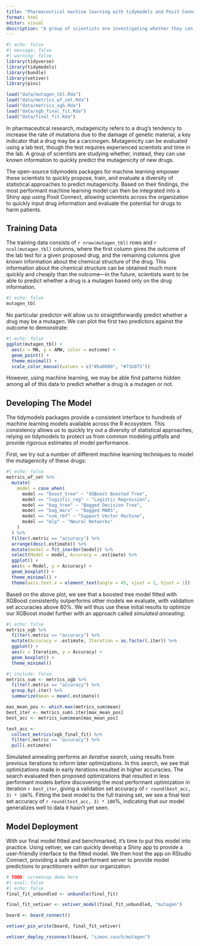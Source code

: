 ```yaml
---
title: "Pharmaceutical machine learning with tidymodels and Posit Connect"
format: html
editor: visual
description: "A group of scientists are investigating whether they can use drug information to predict if a proposed drug could be a carcinogen. Deploying a tidymodels machine learning model with Posit Connect, these scientists can rapidly assess new drugs for their potential harm to patients."
---
```


```r
#| echo: false
#| message: false
#| warning: false
library(tidyverse)
library(tidymodels)
library(bundle)
library(vetiver)
library(pins)

load("data/mutagen_tbl.Rda")
load("data/metrics_wf_set.Rda")
load("data/metrics_xgb.Rda")
load("data/xgb_final_fit.Rda")
load("data/final_fit.Rda")
```

In pharmaceutical research, mutagenicity refers to a drug's tendency to increase the rate of mutations due to the damage of genetic material, a key indicator that a drug may be a carcinogen. Mutagenicity can be evaluated using a lab test, though the test requires experienced scientists and time in the lab. A group of scientists are studying whether, instead, they can use known information to quickly predict the mutagenicity of new drugs.

The open-source tidymodels packages for machine learning empower these scientists to quickly propose, train, and evaluate a diversity of statistical approaches to predict mutagenicity. Based on their findings, the most performant machine learning model can then be integrated into a Shiny app using Posit Connect, allowing scientists across the organization to quickly input drug information and evaluate the potential for drugs to harm patients.

## Training Data

The training data consists of `r nrow(mutagen_tbl)` rows and `r ncol(mutagen_tbl)` columns, where the first column gives the outcome of the lab test for a given proposed drug, and the remaining columns give known information about the chemical structure of the drug. This information about the chemical structure can be obtained much more quickly and cheaply than the outcome---in the future, scientists want to be able to predict whether a drug is a mutagen based only on the drug information.

```r
#| echo: false
mutagen_tbl
```

No particular predictor will allow us to straightforwardly predict whether a drug may be a mutagen. We can plot the first two predictors against the outcome to demonstrate:

```r
#| echo: false
ggplot(mutagen_tbl) +
  aes(x = MW, y = AMW, color = outcome) +
  geom_point() +
  theme_minimal() +
  scale_color_manual(values = c("#ba0600", "#71b075"))
```

However, using machine learning, we may be able find patterns hidden among all of this data to predict whether a drug is a mutagen or not.

## Developing The Model

The tidymodels packages provide a consistent interface to hundreds of machine learning models available across the R ecosystem. This consistency allows us to quickly try out a diversity of statistical approaches, relying on tidymodels to protect us from common modeling pitfalls and provide rigorous estimates of model performance.

First, we try out a number of different machine learning techniques to model the mutagenicity of these drugs:

```r
#| echo: false
metrics_wf_set %>%
  mutate(
    model = case_when(
      model == "boost_tree" ~ "XGBoost Boosted Tree",
      model == "logistic_reg" ~ "Logistic Regression",
      model == "bag_tree" ~ "Bagged Decision Tree",
      model == "bag_mars" ~ "Bagged MARS",
      model == "svm_rbf" ~ "Support Vector Machine",
      model == "mlp" ~ "Neural Networks"
    )
  ) %>%
  filter(.metric == "accuracy") %>%
  arrange(desc(.estimate)) %>%
  mutate(model = fct_inorder(model)) %>%
  select(Model = model, Accuracy = .estimate) %>%
  ggplot() +
  aes(x = Model, y = Accuracy) +
  geom_boxplot() +
  theme_minimal() +
  theme(axis.text.x = element_text(angle = 45, vjust = 1, hjust = 1))
```

Based on the above plot, we see that a boosted tree model fitted with XGBoost consistently outperforms other models we evaluate, with validation set accuracies above 80%. We will thus use these initial results to optimize our XGBoost model further with an approach called *simulated annealing*:

```r
#| echo: false
metrics_xgb %>%
  filter(.metric == "accuracy") %>%
  mutate(Accuracy = .estimate, Iteration = as.factor(.iter)) %>%
  ggplot() +
  aes(x = Iteration, y = Accuracy) +
  geom_boxplot() +
  theme_minimal()
```

```r
#| include: false
metrics_sum <- metrics_xgb %>%
  filter(.metric == "accuracy") %>%
  group_by(.iter) %>%
  summarize(mean = mean(.estimate))

max_mean_pos <- which.max(metrics_sum$mean)
best_iter <- metrics_sum$.iter[max_mean_pos]
best_acc <- metrics_sum$mean[max_mean_pos]

test_acc <- 
  collect_metrics(xgb_final_fit) %>%
  filter(.metric == "accuracy") %>%
  pull(.estimate)
```

Simulated annealing performs an *iterative search*, using results from previous iterations to inform later optimizations. In this search, we see that optimizations made in early iterations resulted in higher accuracies. The search evaluated then proposed optimizations that resulted in less performant models before discovering the most performant optimization in iteration `r best_iter`, giving a validation set accuracy of `r round(best_acc, 3) * 100`%. Fitting the best model to the full training set, we see a final test set accuracy of `r round(test_acc, 3) * 100`%, indicating that our model generalizes well to data it hasn't yet seen.

## Model Deployment

With our final model fitted and benchmarked, it's time to put this model into practice. Using vetiver, we can quickly develop a Shiny app to provide a user-friendly interface to the fitted model. We then host the app on RStudio Connect, providing a safe and performant server to provide model predictions to practitioners within our organization.

``` r
# TODO: screencap demo here
#| eval: false
#| echo: false
final_fit_unbundled <- unbundle(final_fit)

final_fit_vetiver <- vetiver_model(final_fit_unbundled, "mutagen")

board <- board_connect()

vetiver_pin_write(board, final_fit_vetiver)

vetiver_deploy_rsconnect(board, "simon.couch/mutagen")
```


